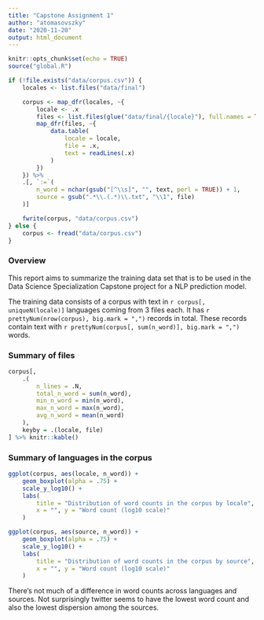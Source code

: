 ```yaml
---
title: "Capstone Assignment 1"
author: "atomasovszky"
date: "2020-11-20"
output: html_document
---
```


```r
knitr::opts_chunk$set(echo = TRUE)
source("global.R")
```

```r
if (!file.exists("data/corpus.csv")) {
    locales <- list.files("data/final")

    corpus <- map_dfr(locales, ~{
        locale <- .x
        files <- list.files(glue("data/final/{locale}"), full.names = TRUE)
        map_dfr(files, ~{
            data.table(
                locale = locale,
                file = .x,
                text = readLines(.x)
            )
        })
    }) %>%
    .[, `:=`(
        n_word = nchar(gsub("[^\\s]", "", text, perl = TRUE)) + 1,
        source = gsub(".*\\.(.*)\\.txt", "\\1", file)
    )]

    fwrite(corpus, "data/corpus.csv")
} else {
    corpus <- fread("data/corpus.csv")
}
```

### Overview
This report aims to summarize the training data set that is to be used in the Data Science Specialization Capstone project for a NLP prediction model.

The training data consists of a corpus with text in `r corpus[, uniqueN(locale)]` languages coming from 3 files each.
It has `r prettyNum(nrow(corpus), big.mark = ",")` records in total.
These records contain text with `r prettyNum(corpus[, sum(n_word)], big.mark = ",")` words.

### Summary of files
```r
corpus[,
    .(
        n_lines = .N,
        total_n_word = sum(n_word),
        min_n_word = min(n_word),
        max_n_word = max(n_word),
        avg_n_word = mean(n_word)
    ),
    keyby = .(locale, file)
] %>% knitr::kable()
```

### Summary of languages in the corpus

```r
ggplot(corpus, aes(locale, n_word)) +
    geom_boxplot(alpha = .75) +
    scale_y_log10() +
    labs(
        title = "Distribution of word counts in the corpus by locale",
        x = "", y = "Word count (log10 scale)"
    )
```

```r
ggplot(corpus, aes(source, n_word)) +
    geom_boxplot(alpha = .75) +
    scale_y_log10() +
    labs(
        title = "Distribution of word counts in the corpus by source",
        x = "", y = "Word count (log10 scale)"
    )
```

There's not much of a difference in word counts across languages and sources.
Not surprisingly twitter seems to have the lowest word count and also the lowest dispersion among the sources.



